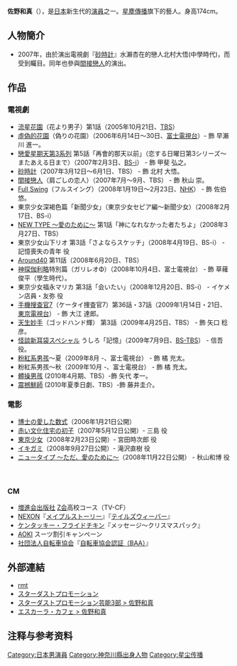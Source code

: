 {{BLP unsourced|time=2020-09-24T02:33:09+00:00}}
{{Japanese|japanese=佐野 和真|kana=さの かずま|romaji=Sano Kazuma}}
{{藝人
| 姓名 = 佐野 和真
| 類型 = 男演員
| 圖片 = Kazuma SANO from "Midorimushi no Yume"(Dream of Euglena) (2019-11-16) 3.jpg
| 圖片簡介 =
| 圖片尺寸 =
| 英文名 = Sano Kazuma
| 綽號 =
| 出生日期 = {{birth_date_and_age|1989|4|28}}
| 出生地點 = {{JPN}} [[神奈川縣|神奈川縣]]
| 國籍 = {{JPN}}
| 逝世 =
| 配偶 =
| 音樂類型 =
| 職業 = [[演員|演員]]
| 活躍年代 = 2005年 - 現在
| 唱片公司 =
| 經紀公司 = [[Stardust_Promotion|Stardust Promotion]]
| 相關團體 =
| 網站 = [http://star-studio.jp/kazmasa/ 官方部落格]
}}

'''佐野和真'''（{{bd|1989年|4月28日}}），是[[日本|日本]]新生代的[[演員|演員]]之一。[[星塵傳播|星塵傳播]]旗下的藝人。身高174cm。

== 人物簡介 ==
*2007年，由於演出電視劇『[[砂時計|砂時計]]』水瀨杏在的戀人北村大悟(中學時代)，而受到矚目。同年也參與[[間接戀人|間接戀人]]的演出。

== 作品 ==
=== 電視劇 ===
*[[流星花園|流星花園]]（花より男子）第1話（2005年10月21日、[[TBS|TBS]]）
*[[虛偽的花園|虛偽的花園]]（偽りの花園）（2006年6月14日～30日、[[富士電視台|富士電視台]]）- 飾 早瀨川 進一。
*[[戀愛星期天第3系列|戀愛星期天第3系列]] 第5話「再會的那天以前」（恋する日曜日第3シリーズ～またあえる日まで）（2007年2月3日、[[BS-i|BS-i]]） - 飾 甲斐 弘之。
*[[砂時計|砂時計]]（2007年3月12日～6月1日、TBS） - 飾 北村 大悟。
*[[間接戀人|間接戀人]]（肩ごしの恋人）（2007年7月～9月、TBS） - 飾 秋山 崇。
*[[Full_Swing|Full Swing]]（フルスイング）（2008年1月19日～2月23日、[[NHK|NHK]]） - 飾  佐伯悠。
*東京少女深褐色篇「新聞少女」（東京少女セピア編～新聞少女）（2008年2月17日、BS-i）
*[[恋する日曜日#ニュータイプ|NEW TYPE 〜愛のために〜]] 第1話「神になれなかった者たちよ」（2008年3月27日、TBS）
*東京少女山下リオ 第3話「さよならスケッチ」（2008年4月19日、BS-i） - 記憶喪失の青年 役
*[[Around40|Around40]] 第11話（2008年6月20日、TBS）
*[[神探伽利略|神探伽利略]]特別篇（ガリレオΦ）（2008年10月4日、富士電視台） - 飾 草薙俊平（學生時代）。
*東京少女福永マリカ 第3話「会いたい」（2008年12月20日、BS-i） - イケメン店員・友弥 役
*[[手機搜查官7|手機搜查官7]]（ケータイ捜査官7）第36話・37話（2009年1月14日・21日、[[東京電視台|東京電視台]]） - 飾 大江 達郎。
*[[天生妙手|天生妙手]]（ゴッドハンド輝） 第3話（2009年4月25日、TBS） - 飾  矢口 稔彦。
*[[怪談新耳袋|怪談新耳袋]]スペシャル うしろ「記憶」（2009年7月9日、[[BS-TBS|BS-TBS]]） - 信吾 役。 
*[[粉紅系男孩|粉紅系男孩]]～夏（2009年8月 -、富士電視台） - 飾 橘 充太。
*粉紅系男孩～秋（2009年10月 -、富士電視台） - 飾 橘 充太。
*[[體操男孩|體操男孩]] (2010年4月期、TBS）-飾 矢代 孝一。
*[[震撼鮮師|震撼鮮師]] (2010年夏季日劇、TBS）-飾 藤井圭介。

=== 電影 ===
* [[博士の愛した数式|博士の愛した数式]]（2006年1月21日公開）
* [[赤い文化住宅の初子|赤い文化住宅の初子]]（2007年5月12日公開）- 三島 役
* [[東京少女|東京少女]]（2008年2月23日公開）- 宮田時次郎 役
* [[イキガミ|イキガミ]]（2008年9月27日公開）- 滝沢直樹 役
* [[恋する日曜日#映画版|ニュータイプ 〜ただ、愛のために〜]]（2008年11月22日公開） - 秋山和博 役
　
=== CM ===
* [[増進会出版社|増進会出版社]] [[Z会|Z会]]高校コース（TV-CF）
* [[NEXON|NEXON]]『[[メイプルストーリー|メイプルストーリー]]』『[[テイルズウィーバー|テイルズウィーバー]]』
* [[ケンタッキー・フライドチキン|ケンタッキー・フライドチキン]]『メッセージ～クリスマスパック』
* [[AOKIホールディングス|AOKI]] スーツ割引キャンペーン
* [[社団法人|社団法人]][[自転車協会|自転車協会]]『[[自転車協会認証|自転車協会認証（BAA）]]』

== 外部連結 ==
* [https://web.archive.org/web/20100305205141/http://www.rmt-iroiro.jp/  rmt ]
* [http://www.stardust.co.jp/ スターダストプロモーション]{{Wayback|url=http://www.stardust.co.jp/ |date=20111227110449 }}
* [http://www.stardust.co.jp/section3/profile/sanokazuma.html スターダストプロモーション芸能3部 > 佐野和真]{{Wayback|url=http://www.stardust.co.jp/section3/profile/sanokazuma.html |date=20090222175306 }}
* [http://escala.jp/Entertainment/interview/070727/01.html エスカーラ・カフェ > 佐野和真]{{Wayback|url=http://escala.jp/Entertainment/interview/070727/01.html |date=20090821140727 }}

== 注释与参考资料 ==
{{reflist}}

{{Stardust Promotion}}
{{DEFAULTSORT:Sano Kazuma}}
[[Category:日本男演員|Category:日本男演員]]
[[Category:神奈川縣出身人物|Category:神奈川縣出身人物]]
[[Category:星尘传播|Category:星尘传播]]